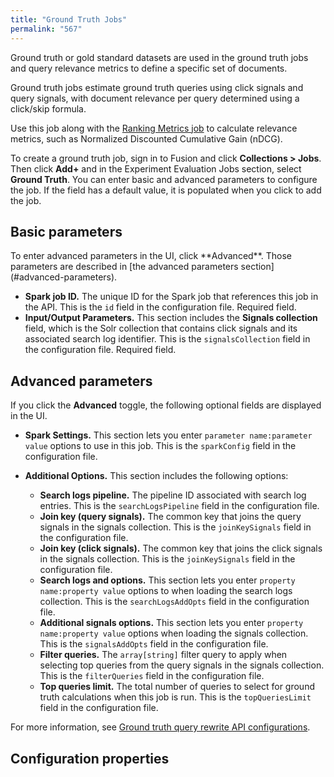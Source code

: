```yaml
---
title: "Ground Truth Jobs"
permalink: "567"
---
```


Ground truth or gold standard datasets are used in the ground truth jobs and query relevance metrics to define a specific set of documents.

Ground truth jobs estimate ground truth queries using click signals and query signals, with document relevance per query determined using a click/skip formula.

Use this job along with the [Ranking Metrics job](/fusion/5.9/575/ranking-metrics-jobs) to calculate relevance metrics, such as Normalized Discounted Cumulative Gain (nDCG).

To create a ground truth job, sign in to Fusion and click **Collections > Jobs**. Then click **Add+** and in the Experiment Evaluation Jobs section, select **Ground Truth**. You can enter basic and advanced parameters to configure the job. If the field has a default value, it is populated when you click to add the job.

## Basic parameters

<Note>
To enter advanced parameters in the UI, click **Advanced**. Those parameters are described in [the advanced parameters section](#advanced-parameters).
</Note>

* **Spark job ID.** The unique ID for the Spark job that references this job in the API. This is the `id` field in the configuration file. Required field.
* **Input/Output Parameters.** This section includes the **Signals collection** field, which is the Solr collection that contains click signals and its associated search log identifier. This is the `signalsCollection` field in the configuration file. Required field.

## Advanced parameters

If you click the **Advanced** toggle, the following optional fields are displayed in the UI.

* **Spark Settings.** This section lets you enter `parameter name:parameter value` options to use in this job. This is the `sparkConfig` field in the configuration file.
* **Additional Options.** This section includes the following options:

  + **Search logs pipeline.** The pipeline ID associated with search log entries. This is the `searchLogsPipeline` field in the configuration file.
  + **Join key (query signals).** The common key that joins the query signals in the signals collection. This is the `joinKeySignals` field in the configuration file.
  + **Join key (click signals).** The common key that joins the click signals in the signals collection. This is the `joinKeySignals` field in the configuration file.
  + **Search logs and options.** This section lets you enter `property name:property value` options to when loading the search logs collection. This is the `searchLogsAddOpts` field in the configuration file.
  + **Additional signals options.** This section lets you enter `property name:property value` options when loading the signals collection. This is the `signalsAddOpts` field in the configuration file.
  + **Filter queries.** The `array[string]` filter query to apply when selecting top queries from the query signals in the signals collection. This is the `filterQueries` field in the configuration file.
  + **Top queries limit.** The total number of queries to select for ground truth calculations when this job is run. This is the `topQueriesLimit` field in the configuration file.

For more information, see [Ground truth query rewrite API configurations](/fusion/5.9/7m6pv9/ground-truth-query-rewrite-api-configurations).

## Configuration properties


<SchemaParamFields schema={schema}/>
